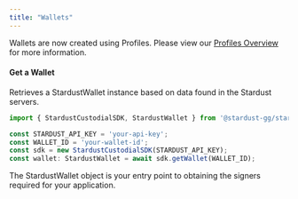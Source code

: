 ```yaml
---
title: "Wallets"
---
```


<Warning>Wallets are now created using Profiles. Please view our [Profiles Overview](./profiles/profiles-overview) for more information.</Warning>

#### Get a Wallet

Retrieves a StardustWallet instance based on data found in the Stardust servers.

```TypeScript TypeScript
import { StardustCustodialSDK, StardustWallet } from '@stardust-gg/stardust-custodial-sdk';

const STARDUST_API_KEY = 'your-api-key';
const WALLET_ID = 'your-wallet-id';
const sdk = new StardustCustodialSDK(STARDUST_API_KEY);
const wallet: StardustWallet = await sdk.getWallet(WALLET_ID);
```

<Note>The StardustWallet object is your entry point to obtaining the signers required for your application.</Note>